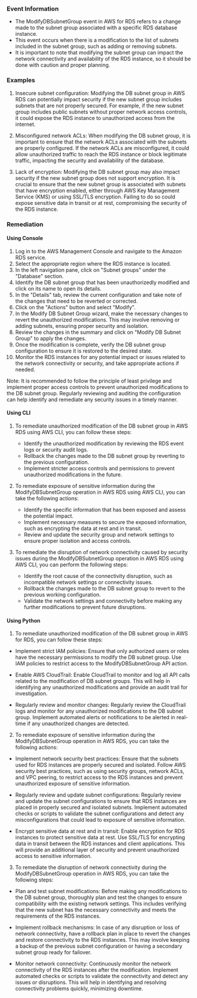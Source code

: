 
### Event Information

- The ModifyDBSubnetGroup event in AWS for RDS refers to a change made to the subnet group associated with a specific RDS database instance.
- This event occurs when there is a modification to the list of subnets included in the subnet group, such as adding or removing subnets.
- It is important to note that modifying the subnet group can impact the network connectivity and availability of the RDS instance, so it should be done with caution and proper planning.


### Examples

1. Insecure subnet configuration: Modifying the DB subnet group in AWS RDS can potentially impact security if the new subnet group includes subnets that are not properly secured. For example, if the new subnet group includes public subnets without proper network access controls, it could expose the RDS instance to unauthorized access from the internet.

2. Misconfigured network ACLs: When modifying the DB subnet group, it is important to ensure that the network ACLs associated with the subnets are properly configured. If the network ACLs are misconfigured, it could allow unauthorized traffic to reach the RDS instance or block legitimate traffic, impacting the security and availability of the database.

3. Lack of encryption: Modifying the DB subnet group may also impact security if the new subnet group does not support encryption. It is crucial to ensure that the new subnet group is associated with subnets that have encryption enabled, either through AWS Key Management Service (KMS) or using SSL/TLS encryption. Failing to do so could expose sensitive data in transit or at rest, compromising the security of the RDS instance.

### Remediation

#### Using Console

1. Log in to the AWS Management Console and navigate to the Amazon RDS service.
2. Select the appropriate region where the RDS instance is located.
3. In the left navigation pane, click on "Subnet groups" under the "Database" section.
4. Identify the DB subnet group that has been unauthorizedly modified and click on its name to open its details.
5. In the "Details" tab, review the current configuration and take note of the changes that need to be reverted or corrected.
6. Click on the "Actions" button and select "Modify".
7. In the Modify DB Subnet Group wizard, make the necessary changes to revert the unauthorized modifications. This may involve removing or adding subnets, ensuring proper security and isolation.
8. Review the changes in the summary and click on "Modify DB Subnet Group" to apply the changes.
9. Once the modification is complete, verify the DB subnet group configuration to ensure it is restored to the desired state.
10. Monitor the RDS instances for any potential impact or issues related to the network connectivity or security, and take appropriate actions if needed.

Note: It is recommended to follow the principle of least privilege and implement proper access controls to prevent unauthorized modifications to the DB subnet group. Regularly reviewing and auditing the configuration can help identify and remediate any security issues in a timely manner.

#### Using CLI

1. To remediate unauthorized modification of the DB subnet group in AWS RDS using AWS CLI, you can follow these steps:
   - Identify the unauthorized modification by reviewing the RDS event logs or security audit logs.
   - Rollback the changes made to the DB subnet group by reverting to the previous configuration.
   - Implement stricter access controls and permissions to prevent unauthorized modifications in the future.

2. To remediate exposure of sensitive information during the ModifyDBSubnetGroup operation in AWS RDS using AWS CLI, you can take the following actions:
   - Identify the specific information that has been exposed and assess the potential impact.
   - Implement necessary measures to secure the exposed information, such as encrypting the data at rest and in transit.
   - Review and update the security group and network settings to ensure proper isolation and access controls.

3. To remediate the disruption of network connectivity caused by security issues during the ModifyDBSubnetGroup operation in AWS RDS using AWS CLI, you can perform the following steps:
   - Identify the root cause of the connectivity disruption, such as incompatible network settings or connectivity issues.
   - Rollback the changes made to the DB subnet group to revert to the previous working configuration.
   - Validate the network settings and connectivity before making any further modifications to prevent future disruptions.

#### Using Python

1. To remediate unauthorized modification of the DB subnet group in AWS for RDS, you can follow these steps:

- Implement strict IAM policies: Ensure that only authorized users or roles have the necessary permissions to modify the DB subnet group. Use IAM policies to restrict access to the ModifyDBSubnetGroup API action.

- Enable AWS CloudTrail: Enable CloudTrail to monitor and log all API calls related to the modification of DB subnet groups. This will help in identifying any unauthorized modifications and provide an audit trail for investigation.

- Regularly review and monitor changes: Regularly review the CloudTrail logs and monitor for any unauthorized modifications to the DB subnet group. Implement automated alerts or notifications to be alerted in real-time if any unauthorized changes are detected.

2. To remediate exposure of sensitive information during the ModifyDBSubnetGroup operation in AWS RDS, you can take the following actions:

- Implement network security best practices: Ensure that the subnets used for RDS instances are properly secured and isolated. Follow AWS security best practices, such as using security groups, network ACLs, and VPC peering, to restrict access to the RDS instances and prevent unauthorized exposure of sensitive information.

- Regularly review and update subnet configurations: Regularly review and update the subnet configurations to ensure that RDS instances are placed in properly secured and isolated subnets. Implement automated checks or scripts to validate the subnet configurations and detect any misconfigurations that could lead to exposure of sensitive information.

- Encrypt sensitive data at rest and in transit: Enable encryption for RDS instances to protect sensitive data at rest. Use SSL/TLS for encrypting data in transit between the RDS instances and client applications. This will provide an additional layer of security and prevent unauthorized access to sensitive information.

3. To remediate the disruption of network connectivity during the ModifyDBSubnetGroup operation in AWS RDS, you can take the following steps:

- Plan and test subnet modifications: Before making any modifications to the DB subnet group, thoroughly plan and test the changes to ensure compatibility with the existing network settings. This includes verifying that the new subnet has the necessary connectivity and meets the requirements of the RDS instances.

- Implement rollback mechanisms: In case of any disruption or loss of network connectivity, have a rollback plan in place to revert the changes and restore connectivity to the RDS instances. This may involve keeping a backup of the previous subnet configuration or having a secondary subnet group ready for failover.

- Monitor network connectivity: Continuously monitor the network connectivity of the RDS instances after the modification. Implement automated checks or scripts to validate the connectivity and detect any issues or disruptions. This will help in identifying and resolving connectivity problems quickly, minimizing downtime.

